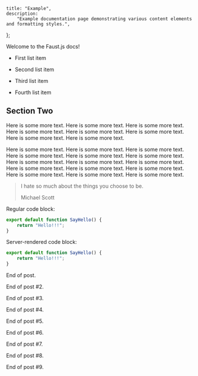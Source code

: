	title: "Example",
	description:
		"Example documentation page demonstrating various content elements and formatting styles.",
};

Welcome to the Faust.js docs!

- First list item

- Second list item

- Third list item

- Fourth list item

## Section Two

Here is some more text. Here is some more text. Here is some more text. Here is some more text. Here is some more text. Here is some more text. Here is some more text. Here is some more text.

Here is some more text. Here is some more text. Here is some more text. Here is some more text. Here is some more text. Here is some more text. Here is some more text. Here is some more text. Here is some more text. Here is some more text. Here is some more text. Here is some more text. Here is some more text. Here is some more text. Here is some more text.

> I hate so much about the things you choose to be.
>
> Michael Scott

Regular code block:

```js
export default function SayHello() {
	return "Hello!!!";
}
```

Server-rendered code block:

```js
export default function SayHello() {
	return "Hello!!!";
}
```

End of post.

End of post #2.

End of post #3.

End of post #4.

End of post #5.

End of post #6.

End of post #7.

End of post #8.

End of post #9.
